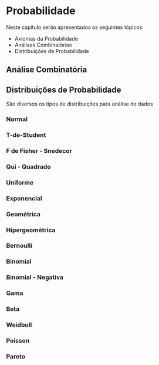 # Probabilidade  

Neste capítulo serão apresentados os seguintes tópicos:

* Axiomas da Probabilidade
* Análises Combinatórias
* Distribuições de Probabilidade


## Análise Combinatória


## Distribuições de Probabilidade

São diversos os tipos de distribuições para análise de dados  


### Normal
### T-de-Student
### F de Fisher - Snedecor
### Qui - Quadrado
### Uniforme
### Exponencial
### Geométrica
### Hipergeométrica
### Bernoulli
### Binomial 
### Binomial - Negativa
### Gama
### Beta
### Weidbull
### Poisson
### Pareto
